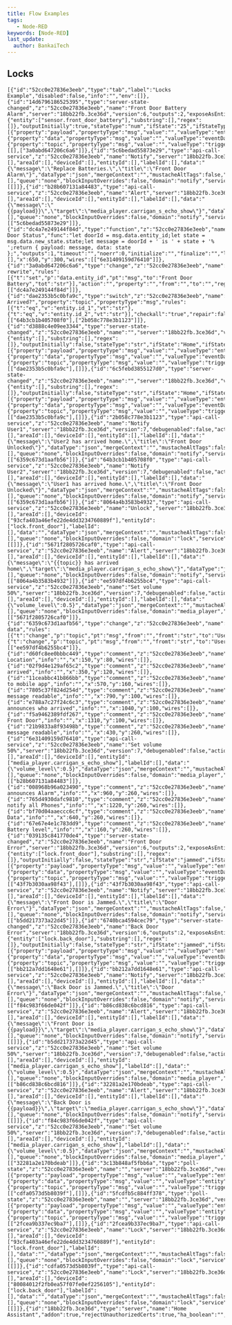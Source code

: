 ```yaml
---
title: Flow Examples
tags:
   - Node-RED
keywords: [Node-RED]
last_update:
  author: BankaiTech
---
```


## Locks
```
[{"id":"52cc0e27836e3eeb","type":"tab","label":"Locks Example","disabled":false,"info":"","env":[]},{"id":"14d6796186525395","type":"server-state-changed","z":"52cc0e27836e3eeb","name":"Front Door Battery Alarm","server":"18bb22fb.3ce36d","version":6,"outputs":2,"exposeAsEntityConfig":"","entities":{"entity":["sensor.front_door_battery"],"substring":[],"regex":[]},"outputInitially":true,"stateType":"num","ifState":"25","ifStateType":"num","ifStateOperator":"gte","outputOnlyOnStateChange":true,"for":"0","forType":"num","forUnits":"minutes","ignorePrevStateNull":true,"ignorePrevStateUnknown":true,"ignorePrevStateUnavailable":true,"ignoreCurrentStateUnknown":true,"ignoreCurrentStateUnavailable":true,"outputProperties":[{"property":"payload","propertyType":"msg","value":"","valueType":"entityState"},{"property":"data","propertyType":"msg","value":"","valueType":"eventData"},{"property":"topic","propertyType":"msg","value":"","valueType":"triggerId"}],"x":170,"y":300,"wires":[[],["3a0abd647206c6a6"]]},{"id":"5c6bedad55873e29","type":"api-call-service","z":"52cc0e27836e3eeb","name":"Notify","server":"18bb22fb.3ce36d","version":7,"debugenabled":false,"action":"notify.notify","floorId":[],"areaId":[],"deviceId":[],"entityId":[],"labelId":[],"data":"{\"message\":\"Replace Batteries.\",\"title\":\"Front Door Alarm\"}","dataType":"json","mergeContext":"","mustacheAltTags":false,"outputProperties":[],"queue":"none","blockInputOverrides":false,"domain":"notify","service":"notify","x":1170,"y":300,"wires":[[]]},{"id":"b28b607131a84483","type":"api-call-service","z":"52cc0e27836e3eeb","name":"Alert","server":"18bb22fb.3ce36d","version":7,"debugenabled":false,"action":"notify.alexa_media_carrigan_s_echo_show","floorId":[],"areaId":[],"deviceId":[],"entityId":[],"labelId":[],"data":"{\"message\":\"{{payload}}\",\"target\":\"media_player.carrigan_s_echo_show\"}","dataType":"json","mergeContext":"","mustacheAltTags":false,"outputProperties":[],"queue":"none","blockInputOverrides":false,"domain":"notify","service":"alexa_media_carrigan_s_echo_show","output_location":"","output_location_type":"none","x":1030,"y":300,"wires":[["5c6bedad55873e29"]]},{"id":"dc4a7e249144f84d","type":"function","z":"52cc0e27836e3eeb","name":"Check Door Status","func":"let doorId = msg.data.entity_id;let state = msg.data.new_state.state;let message = doorId + ' is ' + state + '% ';return { payload: message, data: state };","outputs":1,"timeout":"","noerr":0,"initialize":"","finalize":"","libs":[],"x":650,"y":300,"wires":[["6e31409159d76410"]]},{"id":"3a0abd647206c6a6","type":"change","z":"52cc0e27836e3eeb","name":"Data rewrite","rules":[{"t":"set","p":"data.entity_id","pt":"msg","to":"Front Door Battery","tot":"str"}],"action":"","property":"","from":"","to":"","reg":false,"x":410,"y":300,"wires":[["dc4a7e249144f84d"]]},{"id":"dae2353b5c0bfa9c","type":"switch","z":"52cc0e27836e3eeb","name":"Who Arrived?","property":"topic","propertyType":"msg","rules":[{"t":"eq","v":"entity.id_1","vt":"str"},{"t":"eq","v":"entity.id_2","vt":"str"}],"checkall":"true","repair":false,"outputs":2,"x":360,"y":160,"wires":[["64b3cb1b405708f0"],["2b058c778e3b1123"]]},{"id":"d3888c4e09ee3344","type":"server-state-changed","z":"52cc0e27836e3eeb","name":"","server":"18bb22fb.3ce36d","version":6,"outputs":2,"exposeAsEntityConfig":"","entities":{"entity":[],"substring":[],"regex":[]},"outputInitially":false,"stateType":"str","ifState":"Home","ifStateType":"str","ifStateOperator":"is","outputOnlyOnStateChange":true,"for":"0","forType":"num","forUnits":"minutes","ignorePrevStateNull":true,"ignorePrevStateUnknown":true,"ignorePrevStateUnavailable":true,"ignoreCurrentStateUnknown":true,"ignoreCurrentStateUnavailable":true,"outputProperties":[{"property":"payload","propertyType":"msg","value":"","valueType":"entityState"},{"property":"data","propertyType":"msg","value":"","valueType":"eventData"},{"property":"topic","propertyType":"msg","value":"","valueType":"triggerId"}],"x":140,"y":180,"wires":[["dae2353b5c0bfa9c"],[]]},{"id":"6c5febd3855127d0","type":"server-state-changed","z":"52cc0e27836e3eeb","name":"","server":"18bb22fb.3ce36d","version":6,"outputs":2,"exposeAsEntityConfig":"","entities":{"entity":[],"substring":[],"regex":[]},"outputInitially":false,"stateType":"str","ifState":"Home","ifStateType":"str","ifStateOperator":"is","outputOnlyOnStateChange":true,"for":"0","forType":"num","forUnits":"minutes","ignorePrevStateNull":true,"ignorePrevStateUnknown":true,"ignorePrevStateUnavailable":true,"ignoreCurrentStateUnknown":true,"ignoreCurrentStateUnavailable":true,"outputProperties":[{"property":"payload","propertyType":"msg","value":"","valueType":"entityState"},{"property":"data","propertyType":"msg","value":"","valueType":"eventData"},{"property":"topic","propertyType":"msg","value":"","valueType":"triggerId"}],"x":140,"y":120,"wires":[["dae2353b5c0bfa9c"],[]]},{"id":"2b058c778e3b1123","type":"api-call-service","z":"52cc0e27836e3eeb","name":"Notify User1","server":"18bb22fb.3ce36d","version":7,"debugenabled":false,"action":"","floorId":[],"areaId":[],"deviceId":[],"entityId":[],"labelId":[],"data":"{\"message\":\"User2 has arrived home.\",\"title\":\"Front Door Unlocked\"}","dataType":"json","mergeContext":"","mustacheAltTags":false,"outputProperties":[],"queue":"none","blockInputOverrides":false,"domain":"notify","service":"mobile_app_sm_g998u1","x":570,"y":200,"wires":[["6359c673d1aafb56"]]},{"id":"64b3cb1b405708f0","type":"api-call-service","z":"52cc0e27836e3eeb","name":"Notify User2","server":"18bb22fb.3ce36d","version":7,"debugenabled":false,"action":"","floorId":[],"areaId":[],"deviceId":[],"entityId":[],"labelId":[],"data":"{\"message\":\"User1 has arrived home.\",\"title\":\"Front Door Unlocked\"}","dataType":"json","mergeContext":"","mustacheAltTags":false,"outputProperties":[],"queue":"none","blockInputOverrides":false,"domain":"notify","service":"mobile_app_sm_g996u","x":570,"y":100,"wires":[["6359c673d1aafb56"]]},{"id":"8064a4b3583b4932","type":"api-call-service","z":"52cc0e27836e3eeb","name":"Unlock","server":"18bb22fb.3ce36d","version":7,"debugenabled":false,"action":"lock.unlock","floorId":[],"areaId":[],"deviceId":["93cfa403a46efe22de4dd3234760889f"],"entityId":["lock.front_door"],"labelId":[],"data":"","dataType":"json","mergeContext":"","mustacheAltTags":false,"outputProperties":[],"queue":"none","blockInputOverrides":false,"domain":"lock","service":"unlock","x":1290,"y":160,"wires":[[]]},{"id":"5671f2805726caf0","type":"api-call-service","z":"52cc0e27836e3eeb","name":"Alert","server":"18bb22fb.3ce36d","version":7,"debugenabled":false,"action":"notify.alexa_media","floorId":[],"areaId":[],"deviceId":[],"entityId":[],"labelId":[],"data":"{\"message\":\"{{topic}} has arrived home\",\"target\":\"media_player.carrigan_s_echo_show\"}","dataType":"json","mergeContext":"","mustacheAltTags":false,"outputProperties":[],"queue":"none","blockInputOverrides":false,"domain":"notify","service":"alexa_media","output_location":"","output_location_type":"none","x":1130,"y":160,"wires":[["8064a4b3583b4932"]]},{"id":"ee597df4b6255bc4","type":"api-call-service","z":"52cc0e27836e3eeb","name":"Set volume 50%","server":"18bb22fb.3ce36d","version":7,"debugenabled":false,"action":"media_player.volume_set","floorId":[],"areaId":[],"deviceId":[],"entityId":[],"labelId":[],"data":"{\"volume_level\":0.5}","dataType":"json","mergeContext":"","mustacheAltTags":false,"outputProperties":[],"queue":"none","blockInputOverrides":false,"domain":"media_player","service":"volume_set","output_location":"","output_location_type":"none","x":960,"y":160,"wires":[["5671f2805726caf0"]]},{"id":"6359c673d1aafb56","type":"change","z":"52cc0e27836e3eeb","name":"rewrite data","rules":[{"t":"change","p":"topic","pt":"msg","from":"","fromt":"str","to":"User2","tot":"str"},{"t":"change","p":"topic","pt":"msg","from":"","fromt":"str","to":"User1","tot":"str"}],"action":"","property":"","from":"","to":"","reg":false,"x":770,"y":160,"wires":[["ee597df4b6255bc4"]]},{"id":"d60fc8ee0bbbc449","type":"comment","z":"52cc0e27836e3eeb","name":"Monitors Location","info":"","x":150,"y":80,"wires":[]},{"id":"02f9d4e129af65c2","type":"comment","z":"52cc0e27836e3eeb","name":"Who arrived","info":"","x":350,"y":120,"wires":[]},{"id":"11ceabbc41b866bb","type":"comment","z":"52cc0e27836e3eeb","name":"Push to mobile app","info":"","x":570,"y":160,"wires":[]},{"id":"7805c37f824d254d","type":"comment","z":"52cc0e27836e3eeb","name":"Make message readable","info":"","x":790,"y":100,"wires":[]},{"id":"e788a7c27f24c6c3","type":"comment","z":"52cc0e27836e3eeb","name":"Alexa announces who arrived","info":"","x":1040,"y":100,"wires":[]},{"id":"f5a9462389fdf267","type":"comment","z":"52cc0e27836e3eeb","name":"Unlock Front Door","info":"","x":1310,"y":100,"wires":[]},{"id":"21b9833a8f93498b","type":"comment","z":"52cc0e27836e3eeb","name":"Make message readable","info":"","x":430,"y":260,"wires":[]},{"id":"6e31409159d76410","type":"api-call-service","z":"52cc0e27836e3eeb","name":"Set volume 50%","server":"18bb22fb.3ce36d","version":7,"debugenabled":false,"action":"media_player.volume_set","floorId":[],"areaId":[],"deviceId":[],"entityId":["media_player.carrigan_s_echo_show"],"labelId":[],"data":"{\"volume_level\":0.5}","dataType":"json","mergeContext":"","mustacheAltTags":false,"outputProperties":[],"queue":"none","blockInputOverrides":false,"domain":"media_player","service":"volume_set","output_location":"","output_location_type":"none","x":860,"y":300,"wires":[["b28b607131a84483"]]},{"id":"008968b96a023490","type":"comment","z":"52cc0e27836e3eeb","name":"Alexa announces Alarm","info":"","x":960,"y":260,"wires":[]},{"id":"765d4930dafc9810","type":"comment","z":"52cc0e27836e3eeb","name":"Push notify all Phones","info":"","x":1220,"y":260,"wires":[]},{"id":"bf70d04aaeccc6cf","type":"comment","z":"52cc0e27836e3eeb","name":"Processes Data","info":"","x":640,"y":260,"wires":[]},{"id":"67e67e4e1c783dd9","type":"comment","z":"52cc0e27836e3eeb","name":"Monitors Battery level","info":"","x":160,"y":260,"wires":[]},{"id":"039135c841770de4","type":"server-state-changed","z":"52cc0e27836e3eeb","name":"Front Door Error","server":"18bb22fb.3ce36d","version":6,"outputs":2,"exposeAsEntityConfig":"","entities":{"entity":["lock.front_door"],"substring":[],"regex":[]},"outputInitially":false,"stateType":"str","ifState":"jammed","ifStateType":"str","ifStateOperator":"is","outputOnlyOnStateChange":true,"for":"0","forType":"num","forUnits":"minutes","ignorePrevStateNull":true,"ignorePrevStateUnknown":true,"ignorePrevStateUnavailable":true,"ignoreCurrentStateUnknown":true,"ignoreCurrentStateUnavailable":true,"outputProperties":[{"property":"payload","propertyType":"msg","value":"","valueType":"entityState"},{"property":"data","propertyType":"msg","value":"","valueType":"eventData"},{"property":"topic","propertyType":"msg","value":"","valueType":"triggerId"}],"x":140,"y":380,"wires":[["43f7b3030aa98f43"],[]]},{"id":"43f7b3030aa98f43","type":"api-call-service","z":"52cc0e27836e3eeb","name":"Notify","server":"18bb22fb.3ce36d","version":7,"debugenabled":false,"action":"notify.notify","floorId":[],"areaId":[],"deviceId":[],"entityId":[],"labelId":[],"data":"{\"message\":\"Front Door is Jammed.\",\"title\":\"Door Error\"}","dataType":"json","mergeContext":"","mustacheAltTags":false,"outputProperties":[],"queue":"none","blockInputOverrides":false,"domain":"notify","service":"notify","x":338.2916564941406,"y":379.3437805175781,"wires":[["b5dd217373a22d45"]]},{"id":"6740bca4594cec79","type":"server-state-changed","z":"52cc0e27836e3eeb","name":"Back Door Error","server":"18bb22fb.3ce36d","version":6,"outputs":2,"exposeAsEntityConfig":"","entities":{"entity":["lock.back_door"],"substring":[],"regex":[]},"outputInitially":false,"stateType":"str","ifState":"jammed","ifStateType":"str","ifStateOperator":"is","outputOnlyOnStateChange":true,"for":"0","forType":"num","forUnits":"minutes","ignorePrevStateNull":true,"ignorePrevStateUnknown":true,"ignorePrevStateUnavailable":true,"ignoreCurrentStateUnknown":true,"ignoreCurrentStateUnavailable":true,"outputProperties":[{"property":"payload","propertyType":"msg","value":"","valueType":"entityState"},{"property":"data","propertyType":"msg","value":"","valueType":"eventData"},{"property":"topic","propertyType":"msg","value":"","valueType":"triggerId"}],"x":140,"y":440,"wires":[["bb212a7dd1648e61"],[]]},{"id":"bb212a7dd1648e61","type":"api-call-service","z":"52cc0e27836e3eeb","name":"Notify","server":"18bb22fb.3ce36d","version":7,"debugenabled":false,"action":"notify.notify","floorId":[],"areaId":[],"deviceId":[],"entityId":[],"labelId":[],"data":"{\"message\":\"Back Door is Jammed.\",\"title\":\"Door Error\"}","dataType":"json","mergeContext":"","mustacheAltTags":false,"outputProperties":[],"queue":"none","blockInputOverrides":false,"domain":"notify","service":"notify","x":338.2916564941406,"y":439.3437805175781,"wires":[["f84c983f66de042f"]]},{"id":"b86cd838c6bcd816","type":"api-call-service","z":"52cc0e27836e3eeb","name":"Alert","server":"18bb22fb.3ce36d","version":7,"debugenabled":false,"action":"notify.alexa_media_carrigan_s_echo_show","floorId":[],"areaId":[],"deviceId":[],"entityId":[],"labelId":[],"data":"{\"message\":\"Front Door is {{payload}}\",\"target\":\"media_player.carrigan_s_echo_show\"}","dataType":"json","mergeContext":"","mustacheAltTags":false,"outputProperties":[],"queue":"none","blockInputOverrides":false,"domain":"notify","service":"alexa_media_carrigan_s_echo_show","output_location":"","output_location_type":"none","x":710,"y":380,"wires":[[]]},{"id":"b5dd217373a22d45","type":"api-call-service","z":"52cc0e27836e3eeb","name":"Set volume 50%","server":"18bb22fb.3ce36d","version":7,"debugenabled":false,"action":"media_player.volume_set","floorId":[],"areaId":[],"deviceId":[],"entityId":["media_player.carrigan_s_echo_show"],"labelId":[],"data":"{\"volume_level\":0.5}","dataType":"json","mergeContext":"","mustacheAltTags":false,"outputProperties":[],"queue":"none","blockInputOverrides":false,"domain":"media_player","service":"volume_set","output_location":"","output_location_type":"none","x":520,"y":380,"wires":[["b86cd838c6bcd816"]]},{"id":"32281a2e170bdeab","type":"api-call-service","z":"52cc0e27836e3eeb","name":"Alert","server":"18bb22fb.3ce36d","version":7,"debugenabled":false,"action":"notify.alexa_media_carrigan_s_echo_show","floorId":[],"areaId":[],"deviceId":[],"entityId":[],"labelId":[],"data":"{\"message\":\"Back Door is {{payload}}\",\"target\":\"media_player.carrigan_s_echo_show\"}","dataType":"json","mergeContext":"","mustacheAltTags":false,"outputProperties":[],"queue":"none","blockInputOverrides":false,"domain":"notify","service":"alexa_media_carrigan_s_echo_show","output_location":"","output_location_type":"none","x":710,"y":440,"wires":[[]]},{"id":"f84c983f66de042f","type":"api-call-service","z":"52cc0e27836e3eeb","name":"Set volume 50%","server":"18bb22fb.3ce36d","version":7,"debugenabled":false,"action":"media_player.volume_set","floorId":[],"areaId":[],"deviceId":[],"entityId":["media_player.carrigan_s_echo_show"],"labelId":[],"data":"{\"volume_level\":0.5}","dataType":"json","mergeContext":"","mustacheAltTags":false,"outputProperties":[],"queue":"none","blockInputOverrides":false,"domain":"media_player","service":"volume_set","output_location":"","output_location_type":"none","x":520,"y":440,"wires":[["32281a2e170bdeab"]]},{"id":"3c13b848af5fbb6a","type":"poll-state","z":"52cc0e27836e3eeb","name":"","server":"18bb22fb.3ce36d","version":3,"exposeAsEntityConfig":"","updateInterval":"5","updateIntervalType":"num","updateIntervalUnits":"minutes","outputInitially":false,"outputOnChanged":false,"entityId":"lock.back_door","stateType":"str","ifState":"jammed","ifStateType":"str","ifStateOperator":"is","outputs":2,"outputProperties":[{"property":"payload","propertyType":"msg","value":"","valueType":"entityState"},{"property":"data","propertyType":"msg","value":"","valueType":"entity"},{"property":"topic","propertyType":"msg","value":"","valueType":"triggerId"}],"x":170,"y":520,"wires":[["cdfa0573d5b8039f"],[]]},{"id":"5fcdfb5c884ff378","type":"poll-state","z":"52cc0e27836e3eeb","name":"","server":"18bb22fb.3ce36d","version":3,"exposeAsEntityConfig":"","updateInterval":"5","updateIntervalType":"num","updateIntervalUnits":"minutes","outputInitially":false,"outputOnChanged":false,"entityId":"lock.front_door","stateType":"str","ifState":"jammed","ifStateType":"str","ifStateOperator":"is","outputs":2,"outputProperties":[{"property":"payload","propertyType":"msg","value":"","valueType":"entityState"},{"property":"data","propertyType":"msg","value":"","valueType":"entity"},{"property":"topic","propertyType":"msg","value":"","valueType":"triggerId"}],"x":170,"y":580,"wires":[["2fcea9b337ec9ba7"],[]]},{"id":"2fcea9b337ec9ba7","type":"api-call-service","z":"52cc0e27836e3eeb","name":"Lock","server":"18bb22fb.3ce36d","version":7,"debugenabled":false,"action":"lock.lock","floorId":[],"areaId":[],"deviceId":["93cfa403a46efe22de4dd3234760889f"],"entityId":["lock.front_door"],"labelId":[],"data":"","dataType":"json","mergeContext":"","mustacheAltTags":false,"outputProperties":[],"queue":"none","blockInputOverrides":false,"domain":"lock","service":"lock","x":390,"y":580,"wires":[[]]},{"id":"cdfa0573d5b8039f","type":"api-call-service","z":"52cc0e27836e3eeb","name":"Lock","server":"18bb22fb.3ce36d","version":7,"debugenabled":false,"action":"lock.lock","floorId":[],"areaId":[],"deviceId":["80084012f2fb0ea57f07fe0ef2256105"],"entityId":["lock.back_door"],"labelId":[],"data":"","dataType":"json","mergeContext":"","mustacheAltTags":false,"outputProperties":[],"queue":"none","blockInputOverrides":false,"domain":"lock","service":"lock","x":390,"y":520,"wires":[[]]},{"id":"18bb22fb.3ce36d","type":"server","name":"Home Assistant","addon":true,"rejectUnauthorizedCerts":true,"ha_boolean":"","connectionDelay":false,"cacheJson":true,"heartbeat":false,"heartbeatInterval":"","areaSelector":"friendlyName","deviceSelector":"friendlyName","entitySelector":"friendlyName","statusSeparator":"","enableGlobalContextStore":true}]
```
<BuyMeACoffeeButton />
